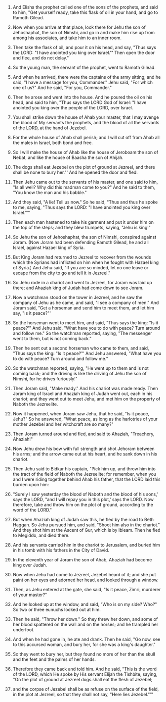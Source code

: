 
1. And Elisha the prophet called one of the sons of the prophets, and said to him, "Get yourself ready, take this flask of oil in your hand, and go to Ramoth Gilead.

2. Now when you arrive at that place, look there for Jehu the son of Jehoshaphat, the son of Nimshi, and go in and make him rise up from among his associates, and take him to an inner room.

3. Then take the flask of oil, and pour it on his head, and say, "Thus says the LORD: "I have anointed you king over Israel."' Then open the door and flee, and do not delay."

4. So the young man, the servant of the prophet, went to Ramoth Gilead.

5. And when he arrived, there were the captains of the army sitting; and he said, "I have a message for you, Commander." Jehu said, "For which one of us?" And he said, "For you, Commander."

6. Then he arose and went into the house. And he poured the oil on his head, and said to him, "Thus says the LORD God of Israel: "I have anointed you king over the people of the LORD, over Israel.

7. You shall strike down the house of Ahab your master, that I may avenge the blood of My servants the prophets, and the blood of all the servants of the LORD, at the hand of Jezebel.

8. For the whole house of Ahab shall perish; and I will cut off from Ahab all the males in Israel, both bond and free.

9. So I will make the house of Ahab like the house of Jeroboam the son of Nebat, and like the house of Baasha the son of Ahijah.

10. The dogs shall eat Jezebel on the plot of ground at Jezreel, and there shall be none to bury her."' And he opened the door and fled.

11. Then Jehu came out to the servants of his master, and one said to him, "Is all well? Why did this madman come to you?" And he said to them, "You know the man and his babble."

12. And they said, "A lie! Tell us now." So he said, "Thus and thus he spoke to me, saying, "Thus says the LORD: "I have anointed you king over Israel.""'

13. Then each man hastened to take his garment and put it under him on the top of the steps; and they blew trumpets, saying, "Jehu is king!"

14. So Jehu the son of Jehoshaphat, the son of Nimshi, conspired against Joram. (Now Joram had been defending Ramoth Gilead, he and all Israel, against Hazael king of Syria.

15. But King Joram had returned to Jezreel to recover from the wounds which the Syrians had inflicted on him when he fought with Hazael king of Syria.) And Jehu said, "If you are so minded, let no one leave or escape from the city to go and tell it in Jezreel."

16. So Jehu rode in a chariot and went to Jezreel, for Joram was laid up there; and Ahaziah king of Judah had come down to see Joram.

17. Now a watchman stood on the tower in Jezreel, and he saw the company of Jehu as he came, and said, "I see a company of men." And Joram said, "Get a horseman and send him to meet them, and let him say, "Is it peace?"'

18. So the horseman went to meet him, and said, "Thus says the king: "Is it peace?"' And Jehu said, "What have you to do with peace? Turn around and follow me." So the watchman reported, saying, "The messenger went to them, but is not coming back."

19. Then he sent out a second horseman who came to them, and said, "Thus says the king: "Is it peace?"' And Jehu answered, "What have you to do with peace? Turn around and follow me."

20. So the watchman reported, saying, "He went up to them and is not coming back; and the driving is like the driving of Jehu the son of Nimshi, for he drives furiously!"

21. Then Joram said, "Make ready." And his chariot was made ready. Then Joram king of Israel and Ahaziah king of Judah went out, each in his chariot; and they went out to meet Jehu, and met him on the property of Naboth the Jezreelite.

22. Now it happened, when Joram saw Jehu, that he said, "Is it peace, Jehu?" So he answered, "What peace, as long as the harlotries of your mother Jezebel and her witchcraft are so many?"

23. Then Joram turned around and fled, and said to Ahaziah, "Treachery, Ahaziah!"

24. Now Jehu drew his bow with full strength and shot Jehoram between his arms; and the arrow came out at his heart, and he sank down in his chariot.

25. Then Jehu said to Bidkar his captain, "Pick him up, and throw him into the tract of the field of Naboth the Jezreelite; for remember, when you and I were riding together behind Ahab his father, that the LORD laid this burden upon him:

26. "Surely I saw yesterday the blood of Naboth and the blood of his sons,' says the LORD, "and I will repay you in this plot,' says the LORD. Now therefore, take and throw him on the plot of ground, according to the word of the LORD."

27. But when Ahaziah king of Judah saw this, he fled by the road to Beth Haggan. So Jehu pursued him, and said, "Shoot him also in the chariot." And they shot him at the Ascent of Gur, which is by Ibleam. Then he fled to Megiddo, and died there.

28. And his servants carried him in the chariot to Jerusalem, and buried him in his tomb with his fathers in the City of David.

29. In the eleventh year of Joram the son of Ahab, Ahaziah had become king over Judah.

30. Now when Jehu had come to Jezreel, Jezebel heard of it; and she put paint on her eyes and adorned her head, and looked through a window.

31. Then, as Jehu entered at the gate, she said, "Is it peace, Zimri, murderer of your master?"

32. And he looked up at the window, and said, "Who is on my side? Who?" So two or three eunuchs looked out at him.

33. Then he said, "Throw her down." So they threw her down, and some of her blood spattered on the wall and on the horses; and he trampled her underfoot.

34. And when he had gone in, he ate and drank. Then he said, "Go now, see to this accursed woman, and bury her, for she was a king's daughter."

35. So they went to bury her, but they found no more of her than the skull and the feet and the palms of her hands.

36. Therefore they came back and told him. And he said, "This is the word of the LORD, which He spoke by His servant Elijah the Tishbite, saying, "On the plot of ground at Jezreel dogs shall eat the flesh of Jezebel;

37. and the corpse of Jezebel shall be as refuse on the surface of the field, in the plot at Jezreel, so that they shall not say, "Here lies Jezebel.""'


